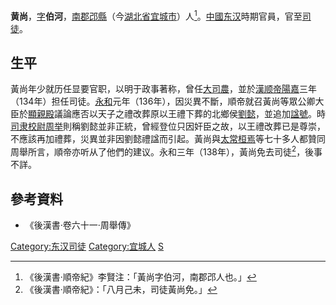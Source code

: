 '''黄尚'''，[[表字|字]]'''伯河'''，[[南郡|南郡]][[邔縣|邔縣]]（今[[湖北省|湖北省]][[宜城市|宜城市]]）人<ref>《後漢書·順帝紀》李賢注：「黃尚字伯河，南郡邔人也。」 </REF>。[[中國|中國]][[东汉|东汉]]時期官員，官至[[司徒|司徒]]。

== 生平 ==
黃尚年少就历任显要官职，以明于政事著称，曾任[[大司農|大司農]]，並於[[漢顺帝|漢顺帝]][[陽嘉|陽嘉]]三年（134年）担任司徒。[[永和_(東漢)|永和]]元年（136年），因災異不斷，順帝就召黃尚等眾公卿大臣於[[顯親殿|顯親殿]]議論應否以天子之禮改葬原以王禮下葬的北鄉侯[[刘懿|劉懿]]，並追加[[諡號|諡號]]。時[[司隶校尉|司隶校尉]][[周举|周举]]則稱劉懿並非正統，曾經登位只因奸臣之故，以王禮改葬已是尊崇，不應該再加禮葬，災異並非因劉懿禮諡而引起。黃尚與[[太常|太常]][[桓焉|桓焉]]等七十多人都贊同周舉所言，順帝亦听从了他們的建议。永和三年（138年），黃尚免去司徒<ref>《後漢書·順帝紀》：「八月己未，司徒黃尚免。」 </REF>，後事不詳。

==參考資料 ==
{{REFLIST}}
*《後漢書·卷六十一·周舉傳》

{{東漢大司徒司徒}}
{{DEFAULTSORT:H}}
[[Category:东汉司徒|Category:东汉司徒]]
[[Category:宜城人|Category:宜城人]]
[[Category:黄姓|S]]